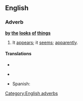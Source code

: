 ==English==
===Adverb===
'''[[by]] [[the]] [[looks]] [[of]] [[things]]'''

# It [[appear]]s; it [[seem]]s; [[apparently]].

====Translations====
{{trans-top|It [[appear]]s}}
{{trans-mid}}
* {{trreq|es}}
{{trans-bottom}}

{{trans-top|It [[seem]]s}}
{{trans-mid}}
* {{trreq|es}}
{{trans-bottom}}

{{trans-top|[[Apparently]]}}
{{trans-mid}}
* Spanish: {{t-|es|por lo que parece}}
{{trans-bottom}}

[[Category:English adverbs]]